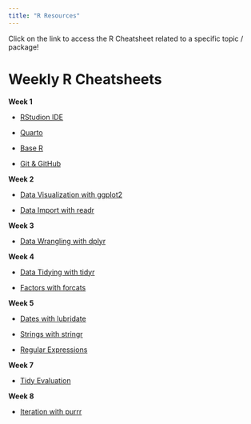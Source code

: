 ```yaml
---
title: "R Resources"
---
```


::: callout-tip
Click on the link to access the R Cheatsheet related to a specific topic / package! 
:::

# Weekly R Cheatsheets

**Week 1**

- [RStudion IDE](https://rstudio.github.io/cheatsheets/html/rstudio-ide.html?_gl=1*1bgdjez*_ga*MTM4Nzk4ODMyOC4xNzA2NzU3MjEx*_ga_2C0WZ1JHG0*MTcxODkxNjU5Ny43LjEuMTcxODkxNjk4OC4wLjAuMA..)

- [Quarto](https://rstudio.github.io/cheatsheets/html/quarto.html?_gl=1*1li2kb5*_ga*MTM4Nzk4ODMyOC4xNzA2NzU3MjEx*_ga_2C0WZ1JHG0*MTcxODkxNjU5Ny43LjEuMTcxODkxNjk4OC4wLjAuMA..)

- [Base R](https://rstudio.github.io/cheatsheets/base-r.pdf)

- [Git & GitHub](https://rstudio.github.io/cheatsheets/git-github.pdf)

**Week 2**

- [Data Visualization with ggplot2](https://rstudio.github.io/cheatsheets/html/data-visualization.html?_gl=1*1u8zjpq*_ga*MTM4Nzk4ODMyOC4xNzA2NzU3MjEx*_ga_2C0WZ1JHG0*MTcxODkxNjU5Ny43LjAuMTcxODkxNjU5Ny4wLjAuMA..)

- [Data Import with readr](https://rstudio.github.io/cheatsheets/html/data-import.html?_gl=1*1bgdjez*_ga*MTM4Nzk4ODMyOC4xNzA2NzU3MjEx*_ga_2C0WZ1JHG0*MTcxODkxNjU5Ny43LjEuMTcxODkxNjk4OC4wLjAuMA..)

**Week 3**

- [Data Wrangling with dplyr](https://rstudio.github.io/cheatsheets/html/data-transformation.html?_gl=1*1u8zjpq*_ga*MTM4Nzk4ODMyOC4xNzA2NzU3MjEx*_ga_2C0WZ1JHG0*MTcxODkxNjU5Ny43LjAuMTcxODkxNjU5Ny4wLjAuMA..)

**Week 4**

- [Data Tidying with tidyr](https://rstudio.github.io/cheatsheets/html/tidyr.html?_gl=1*1u8zjpq*_ga*MTM4Nzk4ODMyOC4xNzA2NzU3MjEx*_ga_2C0WZ1JHG0*MTcxODkxNjU5Ny43LjAuMTcxODkxNjU5Ny4wLjAuMA..)

- [Factors with forcats](https://rstudio.github.io/cheatsheets/html/factors.html?_gl=1*1u8zjpq*_ga*MTM4Nzk4ODMyOC4xNzA2NzU3MjEx*_ga_2C0WZ1JHG0*MTcxODkxNjU5Ny43LjAuMTcxODkxNjU5Ny4wLjAuMA..)

**Week 5**

- [Dates with lubridate](https://rstudio.github.io/cheatsheets/html/lubridate.html?_gl=1*12ke444*_ga*MTM4Nzk4ODMyOC4xNzA2NzU3MjEx*_ga_2C0WZ1JHG0*MTcxODkxNjU5Ny43LjAuMTcxODkxNjU5Ny4wLjAuMA) 

- [Strings with stringr](https://rstudio.github.io/cheatsheets/html/strings.html?_gl=1*1u8zjpq*_ga*MTM4Nzk4ODMyOC4xNzA2NzU3MjEx*_ga_2C0WZ1JHG0*MTcxODkxNjU5Ny43LjAuMTcxODkxNjU5Ny4wLjAuMA..)

- [Regular Expressions](https://rstudio.github.io/cheatsheets/regex.pdf)

**Week 7**

- [Tidy Evaluation](https://rstudio.github.io/cheatsheets/tidyeval.pdf)

**Week 8**

- [Iteration with purrr](https://rstudio.github.io/cheatsheets/html/purrr.html?_gl=1*1u8zjpq*_ga*MTM4Nzk4ODMyOC4xNzA2NzU3MjEx*_ga_2C0WZ1JHG0*MTcxODkxNjU5Ny43LjAuMTcxODkxNjU5Ny4wLjAuMA..)